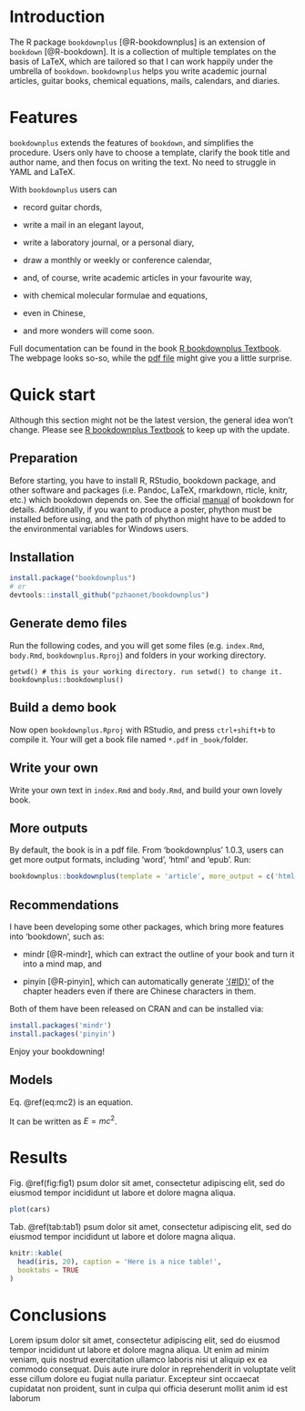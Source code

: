 # Introduction

The R package `bookdownplus` [@R-bookdownplus] is an extension of `bookdown` [@R-bookdown]. It is a collection of
multiple templates on the basis of LaTeX, which are tailored so that I can work happily under the umbrella of `bookdown`. `bookdownplus` helps you write academic journal articles, guitar books, chemical equations, mails, calendars, and diaries.

\graffito{You can put some additional information here}

# Features

`bookdownplus` extends the features of `bookdown`, and simplifies the procedure. Users only have to choose a template, clarify the book title and author name, and then focus on writing the text. No need to struggle in YAML and LaTeX. 

With `bookdownplus` users can

-   record guitar chords,

-   write a mail in an elegant layout,

-   write a laboratory journal, or a personal diary,

-   draw a monthly or weekly or conference calendar,

-   and, of course, write academic articles in your favourite way,

-   with chemical molecular formulae and equations,

-   even in Chinese,

-   and more wonders will come soon.

Full documentation can be found in the book [R bookdownplus Textbook](https://bookdown.org/baydap/bookdownplus). The webpage looks so-so, while the [pdf file](https://bookdown.org/baydap/bookdownplus/bookdownplus.pdf) might give you a little surprise.  

# Quick start

Although this section might not be the latest version, the general idea won't change. Please see [R bookdownplus Textbook](https://bookdown.org/baydap/bookdownplus) to keep up with the update.

## Preparation

Before starting, you have to install R, RStudio, bookdown package, and
other software and packages (i.e. Pandoc, LaTeX, rmarkdown, rticle,
knitr, etc.) which bookdown depends on. See the official [manual](https://bookdown.org/yihui/bookdown/) of
bookdown for details. Additionally, if you want to produce a poster, phython must be installed before using, and the path of phython might have to be added to the environmental variables for Windows users.

## Installation

```R
install.package("bookdownplus")
# or
devtools::install_github("pzhaonet/bookdownplus")
```

## Generate demo files

Run the following codes, and you will get some files (e.g. `index.Rmd`, `body.Rmd`, `bookdownplus.Rproj`) and folders in your working directory.

```
getwd() # this is your working directory. run setwd() to change it.
bookdownplus::bookdownplus()
```

## Build a demo book

Now open `bookdownplus.Rproj` with RStudio, and press `ctrl+shift+b` to compile it. Your will get a book file named `*.pdf` in `_book/`folder.

## Write your own

Write your own text in `index.Rmd` and `body.Rmd`, and build your own lovely book.

## More outputs

By default, the book is in a pdf file. From 'bookdownplus' 1.0.3, users can get more output formats, including 'word', 'html' and 'epub'. Run:

```R
bookdownplus::bookdownplus(template = 'article', more_output = c('html', 'word', 'epub'))
```

## Recommendations

I have been developing some other packages, which bring more features into 'bookdown', such as:

- mindr [@R-mindr], which can extract the outline of your book and turn it into a mind map, and

- pinyin [@R-pinyin], which can automatically generate ['{#ID}'](https://bookdown.org/yihui/bookdown/cross-references.html) of the chapter headers even if there are Chinese characters in them.

Both of them have been released on CRAN and can be installed via:

```R
install.packages('mindr')
install.packages('pinyin')
```

Enjoy your bookdowning!

## Models

Eq. \@ref(eq:mc2) is an equation.

\begin{equation} 
E = mc^2
  (\#eq:mc2)
\end{equation} 

It can be written as $E = mc^2$.


# Results

Fig. \@ref(fig:fig1) psum dolor sit amet, consectetur adipiscing elit, sed do eiusmod tempor incididunt ut labore et dolore magna aliqua. 

```r
plot(cars)
```

Tab. \@ref(tab:tab1) psum dolor sit amet, consectetur adipiscing elit, sed do eiusmod tempor incididunt ut labore et dolore magna aliqua. 

```r
knitr::kable(
  head(iris, 20), caption = 'Here is a nice table!',
  booktabs = TRUE
)
```

# Conclusions

Lorem ipsum dolor sit amet, consectetur adipiscing elit, sed do eiusmod tempor incididunt ut labore et dolore magna aliqua. Ut enim ad minim veniam, quis nostrud exercitation ullamco laboris nisi ut aliquip ex ea commodo consequat. Duis aute irure dolor in reprehenderit in voluptate velit esse cillum dolore eu fugiat nulla pariatur. Excepteur sint occaecat cupidatat non proident, sunt in culpa qui officia deserunt mollit anim id est laborum
